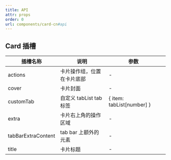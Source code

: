 ```yaml
---
title: API
attr: props
order: 0
url: components/card-cn#api
---
```


## Card 插槽

| 插槽名称           | 说明                       | 参数                      |     |
| ------------------ | -------------------------- | ------------------------- | --- |
| actions            | 卡片操作组，位置在卡片底部 | -                         |     |
| cover              | 卡片封面                   | -                         |     |
| customTab          | 自定义 tabList tab 标签    | { item: tabList[number] } |     |
| extra              | 卡片右上角的操作区域       | -                         |     |
| tabBarExtraContent | tab bar 上额外的元素       | -                         |     |
| title              | 卡片标题                   | -                         |     |
